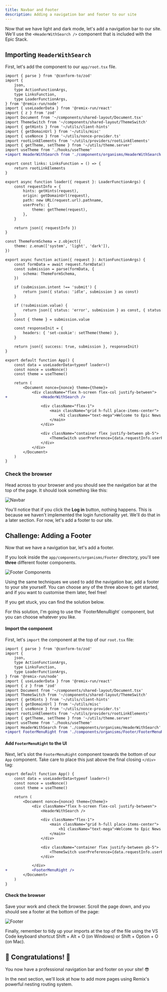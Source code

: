 ```yaml
---
title: Navbar and Footer
description: Adding a navigation bar and footer to our site
---
```



Now that we have light and dark mode, let's add a navigation bar to our site. We'll use the `<HeaderWithSearch />` component that is included with the Epic Stack.

## Importing `HeaderWithSearch`

First, let's add the component to our `app/root.tsx` file.

```diff lang="tsx" title="app/root.tsx" collapse={1-16, 20-61, 79-82}
import { parse } from '@conform-to/zod'
import {
	json,
	type ActionFunctionArgs,
	type LinksFunction,
	type LoaderFunctionArgs,
} from '@remix-run/node'
import { useLoaderData } from '@remix-run/react'
import { z } from 'zod'
import Document from '~/components/shared-layout/Document.tsx'
import ThemeSwitch from '~/components/shared-layout/ThemeSwitch'
import { getHints } from '~/utils/client-hints'
import { getDomainUrl } from '~/utils/misc'
import { useNonce } from '~/utils/nonce-provider.ts'
import rootLinkElements from '~/utils/providers/rootLinkElements'
import { getTheme, setTheme } from '~/utils/theme.server'
import useTheme from './hooks/useTheme'
+import HeaderWithSearch from './components/organisms/HeaderWithSearch'

export const links: LinksFunction = () => {
	return rootLinkElements
}

export async function loader({ request }: LoaderFunctionArgs) {
	const requestInfo = {
		hints: getHints(request),
		origin: getDomainUrl(request),
		path: new URL(request.url).pathname,
		userPrefs: {
			theme: getTheme(request),
		},
	}

	return json({ requestInfo })
}

const ThemeFormSchema = z.object({
	theme: z.enum(['system', 'light', 'dark']),
})

export async function action({ request }: ActionFunctionArgs) {
	const formData = await request.formData()
	const submission = parse(formData, {
		schema: ThemeFormSchema,
	})

	if (submission.intent !== 'submit') {
		return json({ status: 'idle', submission } as const)
	}

	if (!submission.value) {
		return json({ status: 'error', submission } as const, { status: 400 })
	}
	const { theme } = submission.value

	const responseInit = {
		headers: { 'set-cookie': setTheme(theme) },
	}

	return json({ success: true, submission }, responseInit)
}

export default function App() {
	const data = useLoaderData<typeof loader>()
	const nonce = useNonce()
	const theme = useTheme()

	return (
		<Document nonce={nonce} theme={theme}>
			<div className="flex h-screen flex-col justify-between">
+				<HeaderWithSearch />

				<div className="flex-1">
					<main className="grid h-full place-items-center">
						<h1 className="text-mega">Welcome to Epic News!</h1>
					</main>
				</div>

				<div className="container flex justify-between pb-5">
					<ThemeSwitch userPreference={data.requestInfo.userPrefs.theme} />
				</div>
			</div>
		</Document>
	)
}
```

### Check the browser

Head across to your browser and you should see the navigation bar at the top of the page. It should look something like this:

![Navbar](src/assets/png/navbar.png)

You'll notice that if you click the **Log in** button, nothing happens. This is because we haven't implemented the login functionality yet. We'll do that in a later section. For now, let's add a footer to our site.

## Challenge: Adding a Footer

Now that we have a navigation bar, let's add a footer.

If you look inside the `app/components/organisms/Footer` directory, you'll see **three** different footer components.

![Footer Components](src/assets/png/footer-components.png)

Using the same techniques we used to add the navigation bar, add a footer to your site yourself. You can choose any of the three above to get started, and if you want to customise them later, feel free!

If you get stuck, you can find the solution below.

<MonsterDetails title="Adding a footer">
<div>
For this solution, I'm going to use the `FooterMenuRight` component, but you can choose whatever you like.

#### Import the component

First, let's `import` the component at the top of our `root.tsx` file:

```diff lang="tsx" title="app/root.tsx" showLineNumbers collapse={1-16}
import { parse } from '@conform-to/zod'
import {
	json,
	type ActionFunctionArgs,
	type LinksFunction,
	type LoaderFunctionArgs,
} from '@remix-run/node'
import { useLoaderData } from '@remix-run/react'
import { z } from 'zod'
import Document from '~/components/shared-layout/Document.tsx'
import ThemeSwitch from '~/components/shared-layout/ThemeSwitch'
import { getHints } from '~/utils/client-hints'
import { getDomainUrl } from '~/utils/misc'
import { useNonce } from '~/utils/nonce-provider.ts'
import rootLinkElements from '~/utils/providers/rootLinkElements'
import { getTheme, setTheme } from '~/utils/theme.server'
import useTheme from './hooks/useTheme'
import HeaderWithSearch from './components/organisms/HeaderWithSearch'
+import FooterMenuRight from './components/organisms/Footer/FooterMenuRight'
```

#### Add `FooterMenuRight` to the UI

Next, let's slot the `FooterMenuRight` component towards the bottom of our `App` component. Take care to place this just above the final closing `</div>` tag:

```diff lang="tsx" title="app/root.tsx"
export default function App() {
	const data = useLoaderData<typeof loader>()
	const nonce = useNonce()
	const theme = useTheme()

	return (
		<Document nonce={nonce} theme={theme}>
			<div className="flex h-screen flex-col justify-between">
				<HeaderWithSearch />

				<div className="flex-1">
					<main className="grid h-full place-items-center">
						<h1 className="text-mega">Welcome to Epic News!</h1>
					</main>
				</div>

				<div className="container flex justify-between pb-5">
					<ThemeSwitch userPreference={data.requestInfo.userPrefs.theme} />
				</div>

			</div>
+			<FooterMenuRight />
		</Document>
	)
}
```

#### Check the browser

Save your work and check the browser. Scroll the page down, and you should see a footer at the bottom of the page:

![Footer](src/assets/png/footer.png)

Finally, remember to tidy up your imports at the top of the file using the VS Code keyboard shortcut <MonsterKbd>Shift + Alt + O</MonsterKbd> (on Windows) or <MonsterKbd>Shift + Option + O</MonsterKbd> (on Mac).

</div>
</MonsterDetails>

## 🎉 Congratulations! 🎉

You now have a professional navigation bar and footer on your site! 😎

In the next section, we'll look at how to add more pages using Remix's powerful nesting routing system.

